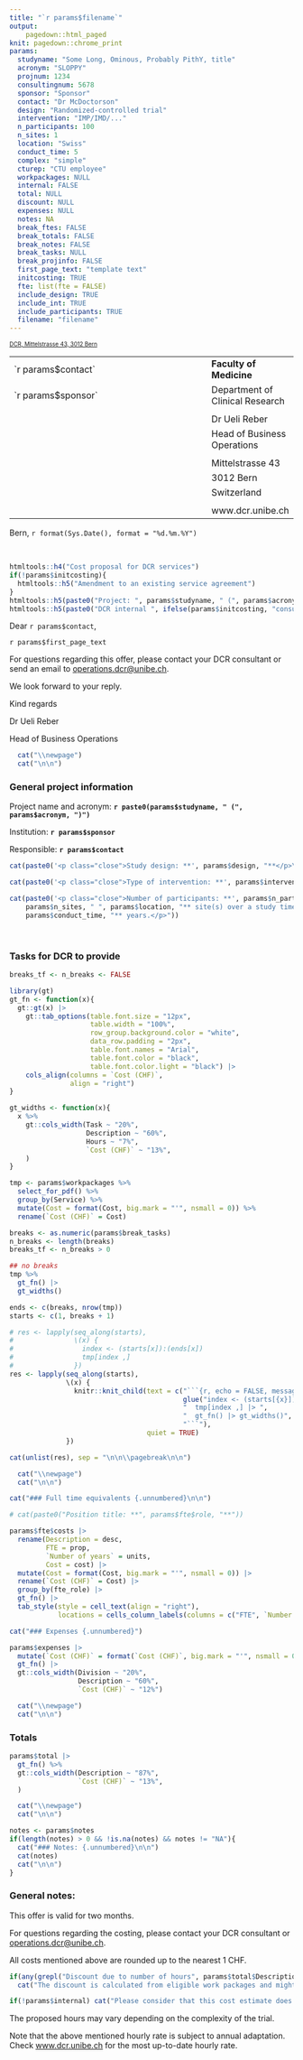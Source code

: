 ---
title: "`r params$filename`"
output:
    pagedown::html_paged
knit: pagedown::chrome_print
params:
  studyname: "Some Long, Ominous, Probably PithY, title"
  acronym: "SLOPPY"
  projnum: 1234
  consultingnum: 5678
  sponsor: "Sponsor"
  contact: "Dr McDoctorson"
  design: "Randomized-controlled trial"
  intervention: "IMP/IMD/..."
  n_participants: 100
  n_sites: 1
  location: "Swiss"
  conduct_time: 5
  complex: "simple"
  cturep: "CTU employee"
  workpackages: NULL
  internal: FALSE
  total: NULL
  discount: NULL
  expenses: NULL
  notes: NA
  break_ftes: FALSE
  break_totals: FALSE
  break_notes: FALSE
  break_tasks: NULL
  break_projinfo: FALSE
  first_page_text: "template text"
  initcosting: TRUE
  fte: list(fte = FALSE)
  include_design: TRUE
  include_int: TRUE
  include_participants: TRUE
  filename: "filename"
---

<!-- ![](ub_Logo_english_2019_RGB_wb.png){.logo .right} -->
<font size="1">
[DCR, Mittelstrasse 43, 3012 Bern]{.underline}

<table style: "width:100%; font-size: 8pt">
  <tr>
    <td style="width:77%">`r params$contact` </td>
    <td><b>Faculty of Medicine</b></td>
  </tr>
  <tr>
    <td>`r params$sponsor`</td>
    <td>Department of Clinical Research</td>
  </tr>
  <tr>
    <td></td>
    <td></td>
  </tr>
  <tr>
    <td></td>
    <td>Dr Ueli Reber</td>
  </tr>
  <tr>
    <td></td>
    <td>Head of Business Operations</td>
  </tr>
  <tr>
    <td></td>
    <td></td>
  </tr>
  <tr>
    <td></td>
    <td>Mittelstrasse 43</td>
  </tr>
  <tr>
    <td></td>
    <td>3012 Bern</td>
  </tr>
  <tr>
    <td></td>
    <td>Switzerland</td>
  </tr>
  <tr>
    <td></td>
    <td></td>
  </tr>
  <tr>
    <td></td>
    <td>www.dcr.unibe.ch</td>
  </tr>

</table>
</font>

Bern, `r format(Sys.Date(), format = "%d.%m.%Y")`

<p> </p>

```{r, echo = FALSE}
htmltools::h4("Cost proposal for DCR services")
if(!params$initcosting){
  htmltools::h5("Amendment to an existing service agreement")
}
htmltools::h5(paste0("Project: ", params$studyname, " (", params$acronym, ")"))
htmltools::h5(paste0("DCR internal ", ifelse(params$initcosting, "consulting", "project"), " number: ", ifelse(params$initcosting, params$consultingnum, params$projnum)))
```



Dear `r params$contact`,


`r params$first_page_text`

For questions regarding this offer, please contact your DCR consultant or send an email to [operations.dcr\@unibe.ch](mailto:operations.dcr@unibe.ch){.email}.

We look forward to your reply.

Kind regards

Dr Ueli Reber

Head of Business Operations

```{r genprojinfo, echo = FALSE, results='asis', eval=params$break_projinfo, warning=FALSE}
  cat("\\newpage")
  cat("\n\n")
```

### General project information {.unnumbered}

<p class="close">Project name and acronym: **`r paste0(params$studyname, " (", params$acronym, ")")`**</p>

<p class="close">Institution: **`r params$sponsor`**</p>

<p class="close">Responsible: **`r params$contact`**</p>

```{r, eval = params$include_design, results='asis', echo = FALSE}
cat(paste0('<p class="close">Study design: **', params$design, "**</p>\n\n"))
```

```{r, eval = params$include_int, results='asis', echo = FALSE}
cat(paste0('<p class="close">Type of intervention: **', params$intervention, "**</p>\n\n"))
```

```{r, eval = params$include_participants, results='asis', echo = FALSE}
cat(paste0('<p class="close">Number of participants: **', params$n_participants, "** from **", 
    params$n_sites, " ", params$location, "** site(s) over a study time of **", 
    params$conduct_time, "** years.</p>"))
```

</p>

<br>

### Tasks for DCR to provide {.unnumbered}

```{r, echo = FALSE, message=FALSE, warning=FALSE}
breaks_tf <- n_breaks <- FALSE

library(gt)
gt_fn <- function(x){
  gt::gt(x) |> 
    gt::tab_options(table.font.size = "12px",
                    table.width = "100%",
                    row_group.background.color = "white",
                    data_row.padding = "2px",
                    table.font.names = "Arial",
                    table.font.color = "black",
                    table.font.color.light = "black") |> 
    cols_align(columns = `Cost (CHF)`,
               align = "right")
}

gt_widths <- function(x){
  x %>%
    gt::cols_width(Task ~ "20%",
                   Description ~ "60%",
                   Hours ~ "7%",
                   `Cost (CHF)` ~ "13%",
    )
}
```


```{r tasks, echo = FALSE, message=FALSE, warning=FALSE, eval = nrow(params$workpackages) > 0}
tmp <- params$workpackages %>%
  select_for_pdf() %>%
  group_by(Service) %>%
  mutate(Cost = format(Cost, big.mark = "'", nsmall = 0)) %>%
  rename(`Cost (CHF)` = Cost)

breaks <- as.numeric(params$break_tasks)
n_breaks <- length(breaks)
breaks_tf <- n_breaks > 0


```

```{r tasks0, echo = FALSE, eval =  nrow(params$workpackages) > 0 & !breaks_tf, message=FALSE, warning=FALSE}
## no breaks
tmp %>%
  gt_fn() |>
  gt_widths()
```

```{r tasksloop, eval = n_breaks > 0, echo=FALSE, results = "asis", message = FALSE, warning=FALSE}
ends <- c(breaks, nrow(tmp))
starts <- c(1, breaks + 1)

# res <- lapply(seq_along(starts),
#               \(x) {
#                 index <- (starts[x]):(ends[x])
#                 tmp[index ,]
#               })
res <- lapply(seq_along(starts),
              \(x) {
                knitr::knit_child(text = c("```{r, echo = FALSE, message = FALSE}",
                                           glue("index <- (starts[{x}]):(ends[{x}])"),
                                           "  tmp[index ,] |> ",
                                           "  gt_fn() |> gt_widths()",
                                           "```"),
                                  quiet = TRUE)
              })

cat(unlist(res), sep = "\n\n\\pagebreak\n\n")

```

```{r breakftes, echo = FALSE, results='asis', eval=params$break_ftes}
  cat("\\newpage")
  cat("\n\n")
```

```{r ftes_title, echo = FALSE, eval = params$fte$fte, results='asis'}
cat("### Full time equivalents {.unnumbered}\n\n")

# cat(paste0("Position title: **", params$fte$role, "**"))
```

```{r ftes, echo = FALSE, eval = params$fte$fte}
params$fte$costs |> 
  rename(Description = desc, 
         FTE = prop, 
         `Number of years` = units, 
         Cost = cost) |> 
  mutate(Cost = format(Cost, big.mark = "'", nsmall = 0)) |>
  rename(`Cost (CHF)` = Cost) |> 
  group_by(fte_role) |> 
  gt_fn() |> 
  tab_style(style = cell_text(align = "right"),
            locations = cells_column_labels(columns = c("FTE", `Number of years`, `Cost (CHF)`)))
```

```{r expenseslab, echo = FALSE, results='asis', eval = !is.null(params$expenses)}
cat("### Expenses {.unnumbered}")
```

```{r expensestab, echo = FALSE, eval = !is.null(params$expenses)}
params$expenses |> 
  mutate(`Cost (CHF)` = format(`Cost (CHF)`, big.mark = "'", nsmall = 0)) |>
  gt_fn() |> 
  gt::cols_width(Division ~ "20%",
                 Description ~ "60%",
                 `Cost (CHF)` ~ "12%")
```

```{r breaktotals, echo = FALSE, results='asis', eval=params$break_totals}
  cat("\\newpage")
  cat("\n\n")
```

### Totals {.unnumbered}

```{r totalstab, echo = FALSE, eval = !is.null(params$total), warning=FALSE}
params$total |> 
  gt_fn() %>%
  gt::cols_width(Description ~ "87%",
                 `Cost (CHF)` ~ "13%",
  )
```

```{r breaknotes, echo = FALSE, results='asis', eval=params$break_notes, warning=FALSE}
  cat("\\newpage")
  cat("\n\n")
```

```{r notes, echo = FALSE, results='asis', warning=FALSE}
notes <- params$notes
if(length(notes) > 0 && !is.na(notes) && notes != "NA"){
  cat("### Notes: {.unnumbered}\n\n")
  cat(notes)
  cat("\n\n")
}
```

### General notes: {.unnumbered}

This offer is valid for two months.

For questions regarding the costing, please contact your DCR consultant or [operations.dcr\@unibe.ch](mailto:operations.dcr@unibe.ch){.email}.

All costs mentioned above are rounded up to the nearest 1 CHF.

```{r, echo = FALSE, results='asis'}
if(any(grepl("Discount due to number of hours", params$total$Description))) 
  cat("The discount is calculated from eligible work packages and might not be based on the overall amount.\n\n")

if(!params$internal) cat("Please consider that this cost estimate does not include VAT (8.1%) that might incur.")
```

The proposed hours may vary depending on the complexity of the trial. 

Note that the above mentioned hourly rate is subject to annual adaptation. Check [www.dcr.unibe.ch](https://www.dcr.unibe.ch) for the most up-to-date hourly rate.
